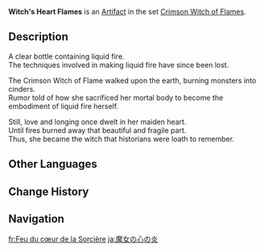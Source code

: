 {{Artifact Infobox
|image = Item Witch's Heart Flames.png
|set   = Crimson Witch of Flames
|piece = Goblet of Eonothem
}}
{{Description|A flame-spitting urn left behind by the Crimson Witch of Flames, who once dreamt of burning away all the demons in the world. The fire in the urn burns eternally, as did its former master.}}
'''Witch's Heart Flames''' is an [[Artifact]] in the set [[Crimson Witch of Flames]].

==Description==
A clear bottle containing liquid fire.<br />The techniques involved in making liquid fire have since been lost.

The Crimson Witch of Flame walked upon the earth, burning monsters into cinders.<br />Rumor told of how she sacrificed her mortal body to become the embodiment of liquid fire herself.

Still, love and longing once dwelt in her maiden heart.<br />Until fires burned away that beautiful and fragile part.<br />Thus, she became the witch that historians were loath to remember.

==Other Languages==
{{Other Languages
|en      = Witch's Heart Flames
|zhs     = 魔女的心之火
|zhs_rm  = Mónǚ de Xīn zhī Huǒ
|zht     = 魔女的心之火
|zht_rm  = Mónǚ de Xīn zhī Huǒ
|zh_tl   = Fire of the Witch's Heart
|ja      = 魔女の心の炎
|ja_rm   = Majo no Kokoro no Honoo
|ja_tl   = Witch's Heart Flames
|ko      = 마녀 마음속의 불꽃
|ko_rm   = Manyeo-ui Maeum-sok-ui Bulkkot
|ko_tl   = Witch's Flames of Heart
|es      = Llama del Corazón de la Bruja
|es_tl   = 
|fr      = Feu du cœur de la Sorcière
|fr_tl   = Fire of the Witch's Heart
|ru      = Пламя ведьминого сердца
|ru_tl   = Flame of the Witch's Heart
|th      = Witch's Heart Flame
|th_rm   = 
|th_tl   = 
|vi      = Trái Tim Lửa Của Ma Nữ
|vi_tl   = 
|de      = Herz der Pyro-Hexe
|de_tl   = Heart of the Pyro Witch
|id      = Witch's Heart Flames
|pt      = Chamas do Coração da Bruxa
|pt_tl   = 
|tr      = Cadının Kalp Alevleri
|tr_tl   = 
|it      = Fiamme del cuore della strega
|it_tl   = 
}}

==Change History==
{{Change History|1.0}}

==Navigation==
{{Artifact Set Navbox|Crimson Witch of Flames}}

[[fr:Feu du cœur de la Sorcière]]
[[ja:魔女の心の炎]]